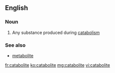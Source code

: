 ==English==

===Noun===
{{en-noun}}

# {{label|en|biochemistry}} Any substance produced during [[catabolism]]

===See also===
* [[metabolite]]

[[fr:catabolite]]
[[ko:catabolite]]
[[mg:catabolite]]
[[vi:catabolite]]